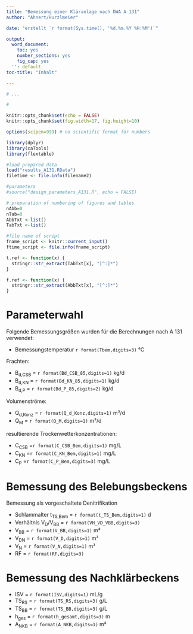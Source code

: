 ```yaml
---
title: "Bemessung einer Kläranlage nach DWA A 131"
author: "Ahnert/Hurzlmeier"

date: "erstellt `r format(Sys.time(), '%d.%m.%Y %H:%M')`"

output:
  word_document:
    toc: yes
    number_sections: yes
    fig_cap: yes
  '': default
toc-title: "Inhalt"

---
```

```r
# ...
```

```r
# 
```

```r
knitr::opts_chunk$set(echo = FALSE)
knitr::opts_chunk$set(fig.width=17, fig.height=10) 

options(scipen=999) # no scientific format for numbers
```

```r
library(dplyr)
library(caTools)
library(flextable) 

```

```r
#load prepared data
load("results_A131.RData")
filetime <- file.info(filename2)
```

```r

#parameters
#source("design_parameters_A131.R", echo = FALSE)

```

```r

# preparation of numbering of figures and tables
nAbb=0
nTab=0
AbbTxt <-list()
TabTxt <-list()

#file name of script
fname_script <- knitr::current_input()
ftime_script <- file.info(fname_script)

```

```r
t.ref <- function(x) {
  stringr::str_extract(TabTxt[x], "[^:]*")
}
```

```r
f.ref <- function(x) {
  stringr::str_extract(AbbTxt[x], "[^:]*")
}
```

# Parameterwahl
Folgende Bemessungsgrößen wurden für die Berechnungen nach A 131 verwendet:

* Bemessungstemperatur `r format(Tbem,digits=3)` °C

Frachten:

* B~d,CSB~ = `r format(Bd_CSB_85,digits=1)` kg/d
* B~d,KN~ = `r format(Bd_KN_85,digits=1)` kg/d
* B~d,P~ = `r format(Bd_P_85,digits=2)` kg/d

Volumenströme:

* Q~d,Konz~ = `r format(Q_d_Konz,digits=1)` m³/d
* Q~M~ = `r format(Q_M,digits=1)` m³/d

resultierende Trockenwetterkonzentrationen:

* C~CSB~ =`r format(C_CSB_Bem,digits=1)` mg/L
* C~KN~ =`r format(C_KN_Bem,digits=1)` mg/L
* C~P~ =`r format(C_P_Bem,digits=3)` mg/L

# Bemessung des Belebungsbeckens

Bemessung als vorgeschaltete Denitrifikation

* Schlammalter t~TS,Bem~ = `r format(t_TS_Bem,digits=1)` d
* Verhältnis V~D~/V~BB~ = `r format(VH_VD_VBB,digits=3)`
* V~BB~ = `r format(V_BB,digits=1)` m³
* V~DN~ = `r format(V_D,digits=1)` m³
* V~N~ = `r format(V_N,digits=1)` m³
* RF = `r format(RF,digits=3)`

# Bemessung des Nachklärbeckens

* ISV = `r format(ISV,digits=1)` mL/g
* TS~RS~ = `r format(TS_RS,digits=3)` g/L
* TS~BB~ = `r format(TS_BB,digits=3)` g/L
* h~ges~ = `r format(h_gesamt,digits=3)` m
* A~NKB~ = `r format(A_NKB,digits=1)` m²

